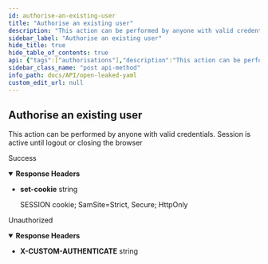 ```yaml
---
id: authorise-an-existing-user
title: "Authorise an existing user"
description: "This action can be performed by anyone with valid credentials. Session is active until logout or closing the browser"
sidebar_label: "Authorise an existing user"
hide_title: true
hide_table_of_contents: true
api: {"tags":["authorisations"],"description":"This action can be performed by anyone with valid credentials. Session is active until logout or closing the browser","responses":{"200":{"description":"Success","headers":{"set-cookie":{"description":"SESSION cookie; SamSite=Strict, Secure; HttpOnly","style":"simple","explode":false,"schema":{"type":"string"}}}},"401":{"description":"Unauthorized","headers":{"X-CUSTOM-AUTHENTICATE":{"style":"simple","explode":false,"schema":{"type":"string"}}}}},"security":[{"basicAuth":[]}],"method":"post","path":"/api/auth/login","servers":[{"url":"https://virtserver.swaggerhub.com/Peetzie/OpenLeaked/1.7.1","description":"SwaggerHub API Auto Mocking"},{"url":"https://localhost","description":"Local running server"},{"url":"https://open-leaked.compute.dtu.dk","description":"DTU Compute VPN Required"}],"securitySchemes":{"basicAuth":{"type":"http","scheme":"basic"}},"info":{"title":"Open Leaked YAML","description":"## Introduction\nThis API is documented in **OpenAPI** format. \n\n## OpenAPI Specification\nThis API is documented in **OpenAPI format** and is based on\n[Petstore sample](http://petstore.swagger.io/) provided by [swagger.io](http://swagger.io) team.\n\n## Authentication\nThe application makes uses of build in authentication. Some of the client calls will be restricted. Use the HTTP basic form to authorize. ","contact":{"name":"Open Leaked","url":"https://github.com/Open-Leaked/Monorepo","email":"openleaked@gmail.com"},"license":{"name":"Apache 2.0","url":"http://www.apache.org/licenses/LICENSE-2.0.html"},"version":"3.0.0","x-logo":{"url":"https://raw.githubusercontent.com/Open-Leaked/Monorepo/main/Assets/logo/png/logo-white.png?token=GHSAT0AAAAAACB2FNOUZBLHC6LN6IMED47EZC3SB3Q","altText":"Open-Leaked Logo"}},"postman":{"name":"Authorise an existing user","description":{"content":"This action can be performed by anyone with valid credentials. Session is active until logout or closing the browser","type":"text/plain"},"url":{"path":["api","auth","login"],"host":["{{baseUrl}}"],"query":[],"variable":[]},"method":"POST","auth":{"type":"basic","basic":[{"type":"any","value":"<Basic Auth Username>","key":"username"},{"type":"any","value":"<Basic Auth Password>","key":"password"}]}}}
sidebar_class_name: "post api-method"
info_path: docs/API/open-leaked-yaml
custom_edit_url: null
---
```



## Authorise an existing user



This action can be performed by anyone with valid credentials. Session is active until logout or closing the browser

<div><ApiTabs><TabItem label={"200"} value={"200"}><div>

Success

</div><details style={{"textAlign":"left","marginBottom":"1rem"}} data-collaposed={true} open={false}><summary style={{}}><strong>Response Headers</strong></summary><ul style={{"marginLeft":"1rem"}}><li className={"schemaItem"}><summary style={{}}><strong>set-cookie</strong><span style={{"opacity":"0.6"}}> string</span></summary><div><div style={{"marginTop":".5rem","marginBottom":".5rem"}}>

SESSION cookie; SamSite=Strict, Secure; HttpOnly

</div></div></li></ul></details><div></div></TabItem><TabItem label={"401"} value={"401"}><div>

Unauthorized

</div><details style={{"textAlign":"left","marginBottom":"1rem"}} data-collaposed={true} open={false}><summary style={{}}><strong>Response Headers</strong></summary><ul style={{"marginLeft":"1rem"}}><li className={"schemaItem"}><summary style={{}}><strong>X-CUSTOM-AUTHENTICATE</strong><span style={{"opacity":"0.6"}}> string</span></summary><div></div></li></ul></details><div></div></TabItem></ApiTabs></div>
      
